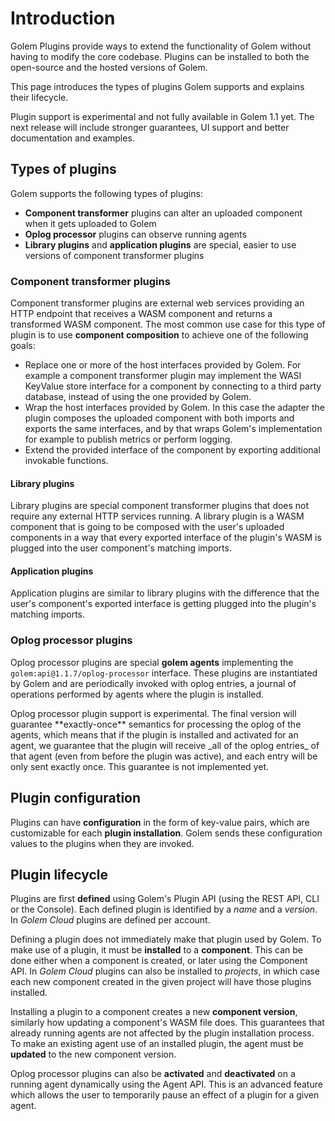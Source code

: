 
# Introduction

Golem Plugins provide ways to extend the functionality of Golem without having to modify the core codebase. Plugins can be installed to both the open-source and the hosted versions of Golem.

This page introduces the types of plugins Golem supports and explains their lifecycle.

<Callout type="warning">
  Plugin support is experimental and not fully available in Golem 1.1 yet. The next release will
  include stronger guarantees, UI support and better documentation and examples.
</Callout>

## Types of plugins

Golem supports the following types of plugins:

- **Component transformer** plugins can alter an uploaded component when it gets uploaded to Golem
- **Oplog processor** plugins can observe running agents
- **Library plugins** and **application plugins** are special, easier to use versions of component transformer plugins

### Component transformer plugins

Component transformer plugins are external web services providing an HTTP endpoint that receives a WASM component and returns a transformed WASM component. The most common use case for this type of plugin is to use **component composition** to achieve one of the following goals:

- Replace one or more of the host interfaces provided by Golem. For example a component transformer plugin may implement the WASI KeyValue store interface for a component by connecting to a third party database, instead of using the one provided by Golem.
- Wrap the host interfaces provided by Golem. In this case the adapter the plugin composes the uploaded component with both imports and exports the same interfaces, and by that wraps Golem's implementation for example to publish metrics or perform logging.
- Extend the provided interface of the component by exporting additional invokable functions.

#### Library plugins

Library plugins are special component transformer plugins that does not require any external HTTP services running. A library plugin is a WASM component that is going to be composed with the user's uploaded components in a way that every exported interface of the plugin's WASM is plugged into the user component's matching imports.

#### Application plugins

Application plugins are similar to library plugins with the difference that the user's component's exported interface is getting plugged into the plugin's matching imports.

### Oplog processor plugins

Oplog processor plugins are special **golem agents** implementing the `golem:api@1.1.7/oplog-processor` interface. These plugins are instantiated by Golem and are periodically invoked with oplog entries, a journal of operations performed by agents where the plugin is installed.

<Callout type="warning">
  Oplog processor plugin support is experimental. The final version will guarantee **exactly-once**
  semantics for processing the oplog of the agents, which means that if the plugin is installed and
  activated for an agent, we guarantee that the plugin will receive _all of the oplog entries_ of
  that agent (even from before the plugin was active), and each entry will be only sent exactly
  once. This guarantee is not implemented yet.
</Callout>

## Plugin configuration

Plugins can have **configuration** in the form of key-value pairs, which are customizable for each **plugin installation**. Golem sends these configuration values to the plugins when they are invoked.

## Plugin lifecycle

Plugins are first **defined** using Golem's Plugin API (using the REST API, CLI or the Console). Each defined plugin is identified by a _name_ and a _version_. In _Golem Cloud_ plugins are defined per account.

Defining a plugin does not immediately make that plugin used by Golem. To make use of a plugin, it must be **installed** to a **component**. This can be done either when a component is created, or later using the Component API. In _Golem Cloud_ plugins can also be installed to _projects_, in which case each new component created in the given project will have those plugins installed.

Installing a plugin to a component creates a new **component version**, similarly how updating a component's WASM file does. This guarantees that already running agents are not affected by the plugin installation process. To make an existing agent use of an installed plugin, the agent must be **updated** to the new component version.

Oplog processor plugins can also be **activated** and **deactivated** on a running agent dynamically using the Agent API. This is an advanced feature which allows the user to temporarily pause an effect of a plugin for a given agent.

